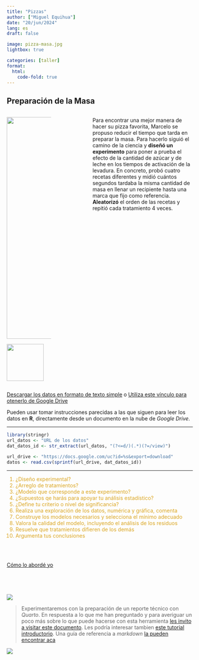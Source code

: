```yaml
---
title: "Pizzas"
author: ["Miguel Equihua"]
date: "20/jun/2024"
lang: es
draft: false

image: pizza-masa.jpg
lightbox: true

categories: [taller]
format:
  html:
    code-fold: true
---
```



## Preparación de la Masa

:::: {.columns}
::: {.column width="20%" }

![](pizza-masa.jpg){width="600"}

![](img/vaso-de-precipitados-sin-embudo.svg){width="100" fig-align="center"}

:::

::: {.column width="10%"}
:::


::: {.column width="50%"}
Para encontrar una mejor manera de hacer su pizza favorita, Marcelo se propuso reducir el tiempo que tarda en preparar la masa. Para hacerlo siguió el camino de la ciencia y **diseñó un experimento** para poner a prueba el efecto de la cantidad de azúcar y de leche en los tiempos de activación de la levadura. En concreto, probó cuatro recetas diferentes y midió cuántos segundos tardaba la misma cantidad de masa en llenar un recipiente hasta una marca que fijo como referencia. **Aleatorizó** el orden de las recetas y repitió cada tratamiento 4 veces.

:::
::::


[Descargar los datos en formato de texto simple](masa-para-pizza.txt)
o
[Utiliza este vínculo para otenerlo de Google Drive](https://drive.google.com/file/d/1uVUOqwobv67E5xTsSSxjg9f9qypW-aIS/view?usp=sharing)

Pueden usar tomar instrucciones parecidas a las que siguen para leer los datos en **R**, directamente desde un documento en la nube de _Google Drive_.

---------------------

```r
library(stringr)
url_datos <- "URL de los datos"
dat_datos_id <- str_extract(url_datos, "(?<=d/)(.*)(?=/view)")

url_drive <- "https://docs.google.com/uc?id=%s&export=download" 
datos <- read.csv(sprintf(url_drive, dat_datos_id)) 

```
--------------------

::: {style="color:GoldenRod"}

 1. ¿Diseño experimental?
 2. ¿Arreglo de tratamientos?
 3. ¿Modelo que corresponde a este experimento?
 4. ¿Supuestos qe harás para apoyar tu análisis estadístico?
 5. ¿Define tu criterio o nivel de significancia?
 6. Realiza una exploración de los datos, numérica y gráfica, comenta
 7. Construye los modelos necesarios y selecciona el mínimo adecuado
 8. Valora la calidad del modelo, incluyendo el análisis de los residuos
 9. Resuelve que tratamientos difieren de los demás
10. Argumenta tus conclusiones

:::

\
\

[Cómo lo abordé yo](solucion-pizzas/solucion-masa-pizza.qmd)


\
--------------

![](img/1538965145.svg)


::: {layout="[2,1]"}

> Experimentaremos con la preparación de un reporte técnico con _Quarto_. En respuesta a lo que me han preguntado y para averiguar un poco más sobre lo que puede hacerse con esta herramienta [les invito a visitar este documento](https://quarto.org/docs/manuscripts/authoring/rstudio.html). Les podría interesar tambien [este tutorial introductorio](https://quarto.org/docs/get-started/hello/rstudio.html). Una guía de referencia a _markdown_ [la pueden encontrar aca](https://tutorialmarkdown.com/guia)


![](Noteook.png)

:::


